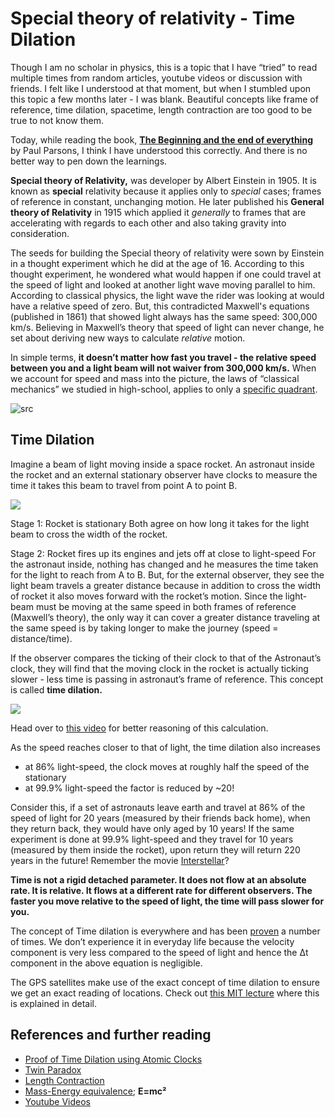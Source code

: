 


# Special theory of relativity - Time Dilation

Though I am no scholar in physics, this is a topic that I have “tried” to read multiple times from random articles, youtube videos or discussion with friends. I felt like I understood at that moment, but when I stumbled upon this topic a few months later - I was blank.
Beautiful concepts like frame of reference, time dilation, spacetime, length contraction are too good to be true to not know them.

Today, while reading the book, [**The Beginning and the end of everything**](https://www.amazon.in/dp/B07DPSRZLS/ref=dp-kindle-redirect?_encoding=UTF8&btkr=1) by Paul Parsons, I think I have understood this correctly. And there is no better way to pen down the learnings.

**Special theory of Relativity,** was developer by Albert Einstein in 1905. It is known as **special** relativity because it applies only to _special_ cases; frames of reference in constant, unchanging motion. He later published his **General theory of Relativity** in 1915 which applied it _generally_ to frames that are accelerating with regards to each other and also taking gravity into consideration.

The seeds for building the Special theory of relativity were sown by Einstein in a thought experiment which he did at the age of 16. According to this thought experiment, he wondered what would happen if one could travel at the speed of light and looked at another light wave moving parallel to him.
According to classical physics, the light wave the rider was looking at would have a relative speed of zero. But, this contradicted Maxwell's equations (published in 1861) that showed light always has the same speed: 300,000 km/s.
Believing in Maxwell’s theory that speed of light can never change, he set about deriving new ways to calculate _relative_ motion.

In simple terms, **it doesn’t matter how fast you travel - the relative speed between you and a light beam will not waiver from 300,000 km/s.**
When we account for speed and mass into the picture, the laws of “classical mechanics” we studied in high-school, applies to only a [specific quadrant](https://www.youtube.com/watch?v=pBQjsOaRHxg&feature=youtu.be&t=299).

![src](https://paper-attachments.dropbox.com/s_727DDA57FFFA258BF2BF452815E71FA15E023B9AA826406D32285507AFD36B34_1586323301898_image.png)

## Time Dilation

Imagine a beam of light moving inside a space rocket. An astronaut inside the rocket and an external stationary observer have clocks to measure the time it takes this beam to travel from point A to point B.

![](https://paper-attachments.dropbox.com/s_727DDA57FFFA258BF2BF452815E71FA15E023B9AA826406D32285507AFD36B34_1586241254381_image.png)

Stage 1: Rocket is stationary
Both agree on how long it takes for the light beam to cross the width of the rocket.

Stage 2: Rocket fires up its engines and jets off at close to light-speed
For the astronaut inside, nothing has changed and he measures the time taken for the light to reach from A to B. But, for the external observer, they see the light beam travels a greater distance because in addition to cross the width of rocket it also moves forward with the rocket’s motion. Since the light-beam must be moving at the same speed in both frames of reference (Maxwell’s theory), the only way it can cover a greater distance traveling at the same speed is by taking longer to make the journey (speed = distance/time).

If the observer compares the ticking of their clock to that of the Astronaut’s clock, they will find that the moving clock in the rocket is actually ticking slower - less time is passing in astronaut’s frame of reference. This concept is called **time dilation.**

![](https://paper-attachments.dropbox.com/s_727DDA57FFFA258BF2BF452815E71FA15E023B9AA826406D32285507AFD36B34_1586315822811_image.png)

Head over to [this video](https://youtu.be/iIEeSiT3SI4?t=109) for better reasoning of this calculation.

As the speed reaches closer to that of light, the time dilation also increases

-   at 86% light-speed, the clock moves at roughly half the speed of the stationary
-   at 99.9% light-speed the factor is reduced by ~20!

Consider this, if a set of astronauts leave earth and travel at 86% of the speed of light for 20 years (measured by their friends back home), when they return back, they would have only aged by 10 years!
If the same experiment is done at 99.9% light-speed and they travel for 10 years (measured by them inside the rocket), upon return they will return 220 years in the future!
Remember the movie [Interstellar](https://www.thedailybeast.com/neil-degrasse-tyson-breaks-down-interstellar-black-holes-time-dilations-and-massive-waves)?

**Time is not a rigid detached parameter. It does not flow at an absolute rate. It is relative. It flows at a different rate for different observers. The faster you move relative to the speed of light, the time will pass slower for you.**

The concept of Time dilation is everywhere and has been [](https://www.youtube.com/watch?v=cDvmN_Pw96A)[proven](https://www.youtube.com/watch?v=cDvmN_Pw96A) a number of times. We don’t experience it in everyday life because the velocity component is very less compared to the speed of light and hence the Δt component in the above equation is negligible.

The GPS satellites make use of the exact concept of time dilation to ensure we get an exact reading of locations. Check out [](https://www.youtube.com/watch?v=IjOlDf_aEnE)[this MIT lecture](https://www.youtube.com/watch?v=IjOlDf_aEnE) where this is explained in detail.

## References and further reading

-   [Proof of Time Dilation using Atomic Clocks](https://www.youtube.com/watch?v=cDvmN_Pw96A)
-   [Twin Paradox](https://www.scientificamerican.com/article/how-does-relativity-theor/)
-   [Length Contraction](https://physicsworld.com/a/the-invisibility-of-length%E2%80%AFcontraction/)
-   [Mass-Energy equivalence](https://www.youtube.com/watch?v=pBQjsOaRHxg); **E=mc²**
-   [Youtube Videos](https://www.youtube.com/watch?v=rBmYUEnafok&list=PLybg94GvOJ9FAFBqQGf5-4YbfKpWbJtGn&index=8)
